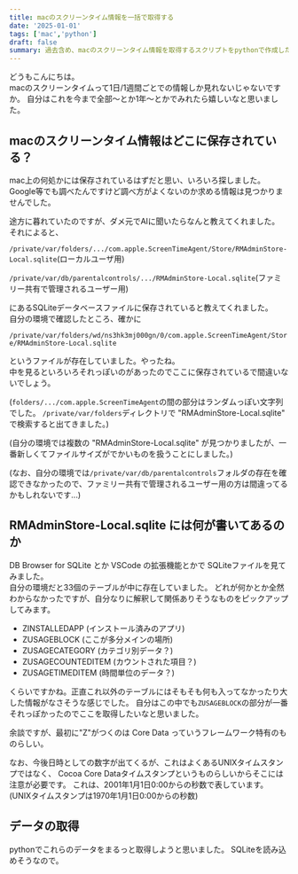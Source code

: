 ```yaml
---
title: macのスクリーンタイム情報を一括で取得する
date: '2025-01-01'
tags: ['mac','python']
draft: false
summary: 過去含め、macのスクリーンタイム情報を取得するスクリプトをpythonで作成した
---
```


どうもこんにちは。  
macのスクリーンタイムって1日/1週間ごとでの情報しか見れないじゃないですか。
自分はこれを今まで全部〜とか1年〜とかでみれたら嬉しいなと思いました。


## macのスクリーンタイム情報はどこに保存されている？

mac上の何処かには保存されているはずだと思い、いろいろ探しました。
Google等でも調べたんですけど調べ方がよくないのか求める情報は見つかりませんでした。

途方に暮れていたのですが、ダメ元でAIに聞いたらなんと教えてくれました。
それによると、

`/private/var/folders/.../com.apple.ScreenTimeAgent/Store/RMAdminStore-Local.sqlite`(ローカルユーザ用)

`/private/var/db/parentalcontrols/.../RMAdminStore-Local.sqlite`(ファミリー共有で管理されるユーザー用)

にあるSQLiteデータベースファイルに保存されていると教えてくれました。  
自分の環境で確認したところ、確かに

`/private/var/folders/wd/ns3hk3mj000gn/0/com.apple.ScreenTimeAgent/Store/RMAdminStore-Local.sqlite`

というファイルが存在していました。やったね。  
中を見るといろいろそれっぽいのがあったのでここに保存されているで間違いないでしょう。

(`folders/.../com.apple.ScreenTimeAgent`の間の部分はランダムっぽい文字列でした。
`/private/var/folders`ディレクトリで "RMAdminStore-Local.sqlite" で検索すると出てきました。)

(自分の環境では複数の "RMAdminStore-Local.sqlite" が見つかりましたが、一番新しくてファイルサイズがでかいものを扱うことにしました。)

(なお、自分の環境では`/private/var/db/parentalcontrols`フォルダの存在を確認できなかったので、ファミリー共有で管理されるユーザー用の方は間違ってるかもしれないです...)


## RMAdminStore-Local.sqlite には何が書いてあるのか

DB Browser for SQLite とか VSCode の拡張機能とかで SQLiteファイルを見てみました。  
自分の環境だと33個のテーブルが中に存在していました。
どれが何かとか全然わからなかったですが、自分なりに解釈して関係ありそうなものをピックアップしてみます。

- ZINSTALLEDAPP (インストール済みのアプリ)
- ZUSAGEBLOCK (ここが多分メインの場所)
- ZUSAGECATEGORY (カテゴリ別データ？)
- ZUSAGECOUNTEDITEM (カウントされた項目？)
- ZUSAGETIMEDITEM (時間単位のデータ？)

くらいですかね。正直これ以外のテーブルにはそもそも何も入ってなかったり大した情報がなさそうな感じでした。
自分はこの中でも`ZUSAGEBLOCK`の部分が一番それっぽかったのでここを取得したいなと思いました。

余談ですが、最初に"Z"がつくのは Core Data っていうフレームワーク特有のものらしい。

なお、今後日時としての数字が出てくるが、これはよくあるUNIXタイムスタンプではなく、
Cocoa Core Dataタイムスタンプというものらしいからそこには注意が必要です。
これは、2001年1月1日0:00からの秒数で表しています。
(UNIXタイムスタンプは1970年1月1日0:00からの秒数)


## データの取得

pythonでこれらのデータをまるっと取得しようと思いました。
SQLiteを読み込めそうなので。

